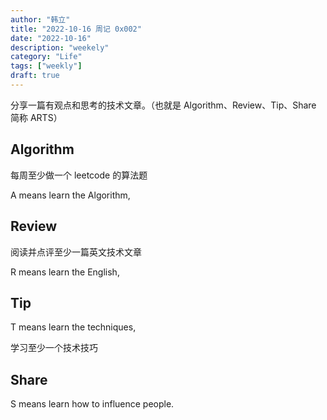 ```yaml
---
author: "韩立"
title: "2022-10-16 周记 0x002"
date: "2022-10-16"
description: "weekely"
category: "Life"
tags: ["weekly"]
draft: true
---
```


分享一篇有观点和思考的技术文章。（也就是 Algorithm、Review、Tip、Share 简称 ARTS）

## Algorithm

每周至少做一个 leetcode 的算法题

A means learn the Algorithm,

## Review

阅读并点评至少一篇英文技术文章

R means learn the English,  

## Tip

T means learn the techniques,  

学习至少一个技术技巧

## Share

S means learn how to influence people. 
